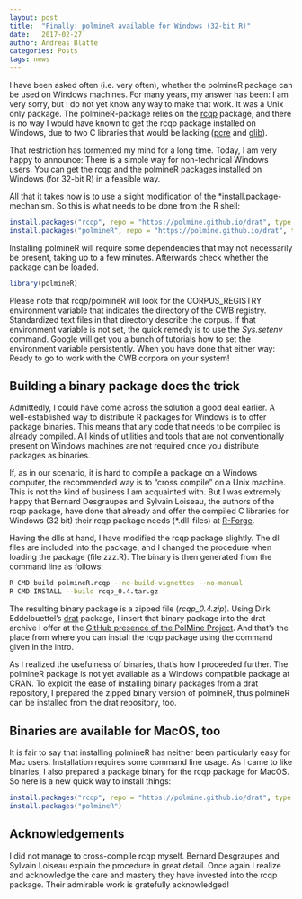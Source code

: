 ```yaml
---
layout: post
title:  "Finally: polmineR available for Windows (32-bit R)"
date:   2017-02-27
author: Andreas Blätte
categories: Posts
tags: news
---
```

  

I have been asked often (i.e. very often), whether the polmineR package can be used on Windows machines. For many years, my answer has been: I am very sorry, but I do not yet know any way to make that work. It was a Unix only package. The polmineR-package relies on the [rcqp](https://cran.r-project.org/web/packages/rcqp/index.html) package, and there is no way I would have known to get the rcqp package installed on Windows, due to two C libraries that would be lacking ([pcre](http://pcre.org/) and [glib](https://developer.gnome.org/glib/stable/)).

That restriction has tormented my mind for a long time. Today, I am very happy to announce: There is a simple way for non-technical Windows users. You can get the rcqp and the polmineR packages installed on Windows (for 32-bit R) in a feasible way.

All that it takes now is to use a slight modification of the *install.package-mechanism. So this is what needs to be done from the R shell:

```r
install.packages("rcqp", repo = "https://polmine.github.io/drat", type = "binary")
install.packages("polmineR", repo = "https://polmine.github.io/drat", type = "binary")
```

Installing polmineR will require some dependencies that may not necessarily be present, taking up to a few minutes. Afterwards check whether the package can be loaded.

```r
library(polmineR)
```

Please note that rcqp/polmineR will look for the CORPUS_REGISTRY environment variable that indicates the directory of the CWB registry. Standardized text files in that directory describe the corpus. If that environment variable is not set, the quick remedy is to use the *Sys.setenv* command. Google will get you a bunch of tutorials how to set the environment variable persistently. When you have done that either way: Ready to go to work with the CWB corpora on your system!


Building a binary package does the trick
----------------------------------------

Admittedly, I could have come across the solution a good deal earlier. A well-established way to distribute R packages for Windows is to offer package binaries. This means that any code that needs to be compiled is already compiled. All kinds of utilities and tools that are not conventionally present on Windows machines are not required once you distribute packages as binaries.

If, as in our scenario, it is hard to compile a package on a Windows computer, the recommended way is to "cross compile" on a Unix machine. This is not the kind of business I am acquainted with. But I was extremely happy that Bernard Desgraupes and Sylvain Loiseau, the authors of the rcqp package, have done that already and offer the compiled C libraries for Windows (32 bit) their rcqp package needs (*.dll-files) at [R-Forge](https://r-forge.r-project.org/scm/viewvc.php/libs/i386/?root=rcwb).

Having the dlls at hand, I have modified the rcqp package slightly. The dll files are included into the package, and I changed the procedure when loading the package (file zzz.R). The binary is then generated from the command line as follows:

```sh
R CMD build polmineR.rcqp --no-build-vignettes --no-manual
R CMD INSTALL --build rcqp_0.4.tar.gz
```

The resulting binary package is a zipped file (*rcqp_0.4.zip*). Using Dirk Eddelbuettel's [drat](https://github.com/eddelbuettel/drat) package, I insert that binary package into the drat archive I offer at the [GitHub presence of the PolMine Project](https://github.com/PolMine/polmineR). And that's the place from where you can install the rcqp package using the command given in the intro.

As I realized the usefulness of binaries, that's how I proceeded further. The polmineR package is not yet available as a Windows compatible package at CRAN. To exploit the ease of installing binary packages from a drat repository, I prepared the zipped binary version of polmineR, thus polmineR can be installed from the drat repository, too.


Binaries are available for MacOS, too
-------------------------------------

It is fair to say that installing polmineR has neither been particularly easy for Mac users. Installation requires some command line usage. As I came to like binaries, I also prepared a package binary for the rcqp package for MacOS. So here is a new quick way to install things:

```r
install.packages("rcqp", repo = "https://polmine.github.io/drat", type = "binary")
install.packages("polmineR")
```


Acknowledgements
----------------

I did not manage to cross-compile rcqp myself. Bernard Desgraupes and Sylvain Loiseau explain the procedure in great detail. Once again I realize and acknowledge the care and mastery they have invested into the rcqp package. Their admirable work is gratefully acknowledged!

